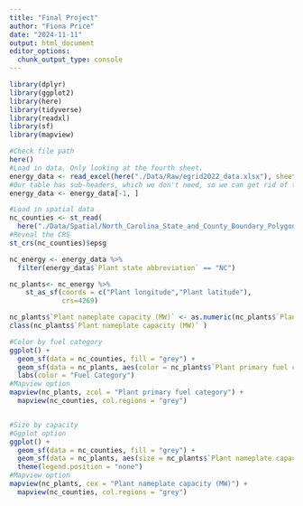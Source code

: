 ```yaml
---
title: "Final Project"
author: "Fiona Price"
date: "2024-11-11"
output: html_document
editor_options: 
  chunk_output_type: console
---
```


```r
library(dplyr)
library(ggplot2)
library(here)
library(tidyverse)
library(readxl)
library(sf)
library(mapview)
```

```r
#Check file path
here()
#Load in data. Only looking at the fourth sheet.
energy_data <- read_excel(here("./Data/Raw/egrid2022_data.xlsx"), sheet = 4)
#Our table has sub-headers, which we don't need, so we can get rid of that row.
energy_data <- energy_data[-1, ]

#Load in spatial data
nc_counties <- st_read(
  here("./Data/Spatial/North_Carolina_State_and_County_Boundary_Polygons.shp")) 
#Reveal the CRS
st_crs(nc_counties)$epsg
```

```r
nc_energy <- energy_data %>% 
  filter(energy_data$`Plant state abbreviation` == "NC")

nc_plants<- nc_energy %>% 
    st_as_sf(coords = c("Plant longitude","Plant latitude"), 
             crs=4269) 

nc_plants$`Plant nameplate capacity (MW)` <- as.numeric(nc_plants$`Plant nameplate capacity (MW)`)
class(nc_plants$`Plant nameplate capacity (MW)` )

#Color by fuel category
ggplot() +
  geom_sf(data = nc_counties, fill = "grey") +
  geom_sf(data = nc_plants, aes(color = nc_plants$`Plant primary fuel category`)) +
  labs(color = "Fuel Category")
#Mapview option
mapview(nc_plants, zcol = "Plant primary fuel category") +
  mapview(nc_counties, col.regions = "grey")


#Size by capacity
#Ggplot option
ggplot() +
  geom_sf(data = nc_counties, fill = "grey") +
  geom_sf(data = nc_plants, aes(size = nc_plants$`Plant nameplate capacity (MW)`)) + 
  theme(legend.position = "none")
#Mapview option
mapview(nc_plants, cex = "Plant nameplate capacity (MW)") +
  mapview(nc_counties, col.regions = "grey")

```
